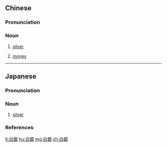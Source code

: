 {{also|白银}}
==Chinese==
{{zh-forms|s=白银}}

===Pronunciation===
{{zh-pron
|m=báiyín
|c=baak6 ngan4,baak6 ngan4-2
|h=pfs=pha̍k-ngiùn
|mn=pe̍h-gîn/pe̍h-gûn
|cat=n
}}

===Noun===
{{zh-noun}}

# {{lb|zh|colloquial}} [[silver]]
# {{lb|zh|historical}} [[money]]

----

==Japanese==
{{ja-kanjitab|はく|ぎん|yomi=o}}

===Pronunciation===
{{ja-pron|yomi=kanon|はくぎん|acc=0|acc_ref=DJR,NHK}}

===Noun===
{{ja-noun|はくぎん}}

# [[silver]]

===References===
<references/>

[[lt:白銀]]
[[hu:白銀]]
[[mg:白銀]]
[[zh:白銀]]